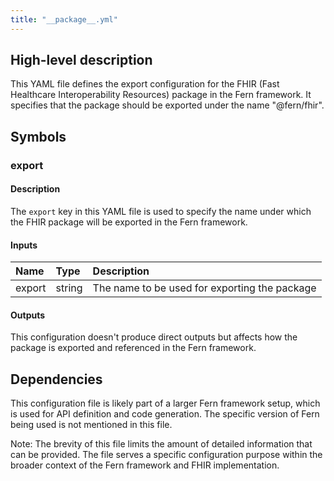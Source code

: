 ```yaml
---
title: "__package__.yml"
---
```


## High-level description
This YAML file defines the export configuration for the FHIR (Fast Healthcare Interoperability Resources) package in the Fern framework. It specifies that the package should be exported under the name "@fern/fhir".

## Symbols

### export
#### Description
The `export` key in this YAML file is used to specify the name under which the FHIR package will be exported in the Fern framework.

#### Inputs
| Name | Type | Description |
|:-----|:-----|:------------|
| export | string | The name to be used for exporting the package |

#### Outputs
This configuration doesn't produce direct outputs but affects how the package is exported and referenced in the Fern framework.

## Dependencies
This configuration file is likely part of a larger Fern framework setup, which is used for API definition and code generation. The specific version of Fern being used is not mentioned in this file.

Note: The brevity of this file limits the amount of detailed information that can be provided. The file serves a specific configuration purpose within the broader context of the Fern framework and FHIR implementation.